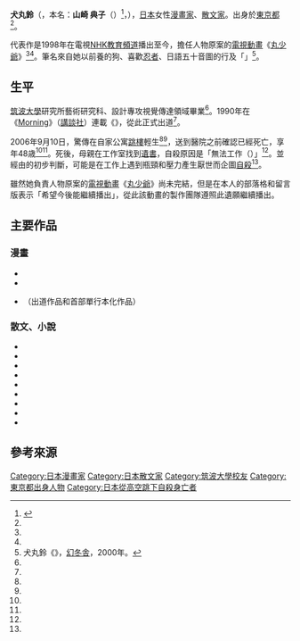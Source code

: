 {{multiple issues|
{{Notability Unreferenced|time=2016-09-25T05:21:02+00:00}}
{{Primarysources|time=2016-09-25T05:21:02+00:00}}
}}
{{Infobox_comics_creator
| 名稱     = 犬丸鈴
| 外文名   = 
| 外文     = 
| 圖片     = 
| 圖片尺寸 = 
| 圖片簡介 = 
| 本名     = {{lang|ja|山崎 典子（やまざき のりこ）}}
| 日文名稱 = 犬丸 りん（いぬまる りん）
| 平假名   = いぬまる りん
| 羅馬拼音 = Inumaru Rin
| 筆名     = 
| 出生日期 = 1958年
| 出生地點 = {{JPN}}[[東京都|東京都]]
| 逝世日期 = {{Death date and age|2006|9|10|1958|0|00}}
| 逝世地點 = {{JPN}}東京都[[武藏野市|武藏野市]][[吉祥寺|吉祥寺]]
| 國籍     = {{JPN}}
| 職業     = [[漫畫家|漫畫家]]、[[散文家|散文家]]
| 稱號     = 
| 活動開始 = 1990年
| 活動結束 = 2006年
| 類型     = 
| 代表作   = '''人物原案'''<br />《[[反斗小王子|丸少爺]]》
| 合作人   = 
| 配偶     = 
| 兒女     = 
| 親屬     = 
| 獎項     = 
| 簽名     = 
| 網站     = 
| module   = 
}}
{{japanese|japanese=犬丸 りん|kana=いぬまる りん|romaji=Inumaru Rin}}
{{japanese|japanese=山崎 典子|kana=やまざき のりこ|romaji=Yamazaki Noriko}}
'''犬丸鈴'''（{{lang-ja|犬丸 りん}}，本名：'''山崎 典子'''（{{lang|ja|やまざき のりこ}}）<ref name="zakzak20060911">{{Cite news|url=http://www.zakzak.co.jp/gei/2006_09/g2006091123.html|script-title=ja:「おじゃる丸」原作者自殺…「仕事で悩んでいた」遺書|work=ZAKZAK|publisher={{link-ja|富士晚報|夕刊フジ}}|date=2006-09-11|accessdate=2016-09-25|language=ja|archive-date=2018-01-02|archive-url=https://web.archive.org/web/20180102012717/http://www.zakzak.co.jp/gei/2006_09/g2006091123.html|dead-url=no}}</ref>，{{bd|1958年||2006年|9月10日<ref name="zakzak20060911" /><ref name="dailysports20060912">{{Cite news|url=http://www.daily.co.jp/gossip/flash/20140213590.shtml|script-title=ja:「おじゃる丸」原案者、漫画家·犬丸りんさん、飛び降り自殺「仕事ができない」|publisher={{link-ja|Daily Sports|デイリースポーツ}}|date=|accessdate=2016-09-25|language=ja|archive-date=2020-11-02|archive-url=https://web.archive.org/web/20201102174213/https://www.daily.co.jp/gossip/flash/20140213590.shtml|dead-url=no}}</ref>}}），[[日本|日本]]女性[[漫畫家|漫畫家]]、[[散文家|散文家]]。出身於[[東京都|東京都]]<ref name="zakzak20060911"/>。

代表作是1998年在電視[[NHK教育頻道|NHK教育頻道]]播出至今，擔任人物原案的[[電視動畫|電視動畫]]《[[反斗小王子|丸少爺]]》<ref name="zakzak20060911" /><ref name="dailysports20060912" />。筆名來自她以前養的狗、喜歡[[忍者|忍者]]、日語五十音圖的{{lang|ja|[[ら行|ら]]}}行及「{{lang|ja|[[ん|ん]]}}」<ref name="susume2">犬丸鈴《{{lang|ja|おじゃる丸のまったり人生のススメ2}}》，[[幻冬舎|幻冬舎]]，2000年。</ref>。

== 生平 ==
[[筑波大學|筑波大學]]研究所藝術研究科、設計專攻視覺傳達領域畢業<ref name="susume2" />。1990年在《[[Morning_(漫畫雜誌)|Morning]]》（[[講談社|講談社]]）連載《{{lang|ja|なんでもツルカメ}}》，從此正式出道<ref name="susume2" />。

2006年9月10日，驚傳在自家公寓[[跳落|跳樓]]輕生<ref name="zakzak20060911"/><ref name="dailysports20060912"/>，送到醫院之前確認已經死亡，享年48歳<ref name="zakzak20060911"/><ref name="dailysports20060912"/>。死後，母親在工作室找到[[遺書|遺書]]，自殺原因是「無法工作（{{lang|ja|仕事ができない}}）」<ref name="zakzak20060911"/>。並經由{{link-ja|武藏野警察署|武蔵野警察署}}的初步判斷，可能是在工作上遇到瓶頸和壓力產生厭世而企圖[[自殺|自殺]]<ref name="dailysports20060912"/>。

雖然她負責人物原案的[[電視動畫|電視動畫]]《[[反斗小王子|丸少爺]]》尚未完結，但是在本人的部落格和留言版表示「希望今後能繼續播出」，從此該動畫的製作團隊遵照此遺願繼續播出。

== 主要作品 ==
=== 漫畫 ===
* {{lang|ja|なんでもツルカメ}}
* {{nihongo|[[反斗小王子|丸少爺]]|おじゃる丸}}
* {{lang|ja|ゆびきりげんまん}}（出道作品和首部單行本化作品）

=== 散文、小說 ===
* {{lang|ja|犬丸りんのオトコ部屋のぞき}}
* {{lang|ja|おかたづけ天女}}
* {{lang|ja|ももぺ}}
* {{lang|ja|なんでもツルカメ}}
* {{lang|ja|かんたんに幸せになりたい}}
* {{lang|ja|めろめろ}}
* {{lang|ja|禁断のプライバシー}}
* {{lang|ja|うちのイキモノ様}}
* {{lang|ja|んまんま}}

== 參考來源 ==
{{reflist}}

{{Normdaten}}
{{DEFAULTSORT:Inumaru Rin}}
[[Category:日本漫畫家|Category:日本漫畫家]]
[[Category:日本散文家|Category:日本散文家]]
[[Category:筑波大學校友|Category:筑波大學校友]]
[[Category:東京都出身人物|Category:東京都出身人物]]
[[Category:日本從高空跳下自殺身亡者|Category:日本從高空跳下自殺身亡者]]